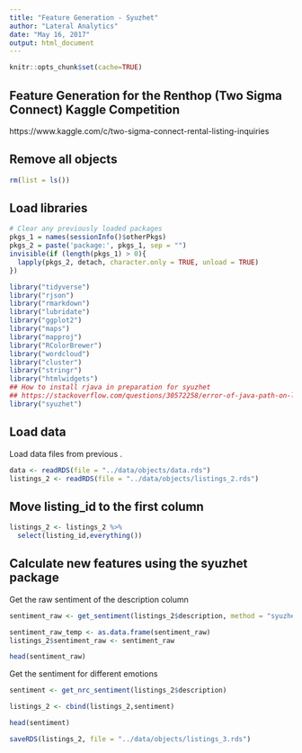 ```yaml
---
title: "Feature Generation - Syuzhet"
author: "Lateral Analytics"
date: "May 16, 2017"
output: html_document
---
```


```r
knitr::opts_chunk$set(cache=TRUE)
```

## Feature Generation for the Renthop (Two Sigma Connect) Kaggle Competition
https://www.kaggle.com/c/two-sigma-connect-rental-listing-inquiries


## Remove all objects
```r
rm(list = ls())
```


## Load libraries
```r
# Clear any previously loaded packages
pkgs_1 = names(sessionInfo()$otherPkgs)
pkgs_2 = paste('package:', pkgs_1, sep = "")
invisible(if (length(pkgs_1) > 0){
  lapply(pkgs_2, detach, character.only = TRUE, unload = TRUE)
})

library("tidyverse")
library("rjson")
library("rmarkdown")
library("lubridate")
library("ggplot2")
library("maps")
library("mapproj")
library("RColorBrewer")
library("wordcloud")
library("cluster")
library("stringr")
library("htmlwidgets")
## How to install rjava in preparation for syuzhet
## https://stackoverflow.com/questions/30572258/error-of-java-path-on-loading-rjava-package
library("syuzhet")
```


## Load data
Load data files from previous .
```r
data <- readRDS(file = "../data/objects/data.rds")
listings_2 <- readRDS(file = "../data/objects/listings_2.rds")

```
## Move listing_id to the first column
```r
listings_2 <- listings_2 %>%
  select(listing_id,everything())
```

## Calculate new features using the syuzhet package
Get the raw sentiment of the description column
```r
sentiment_raw <- get_sentiment(listings_2$description, method = "syuzhet")

```

```r
sentiment_raw_temp <- as.data.frame(sentiment_raw)
listings_2$sentiment_raw <- sentiment_raw
```

```r
head(sentiment_raw)
```


Get the sentiment for different emotions
```r
sentiment <- get_nrc_sentiment(listings_2$description)
```

```r
listings_2 <- cbind(listings_2,sentiment)
```

```r
head(sentiment)
```


```r
saveRDS(listings_2, file = "../data/objects/listings_3.rds")
```


